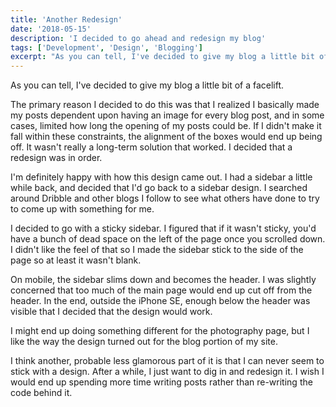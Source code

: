 ```yaml
---
title: 'Another Redesign'
date: '2018-05-15'
description: 'I decided to go ahead and redesign my blog'
tags: ['Development', 'Design', 'Blogging']
excerpt: "As you can tell, I've decided to give my blog a little bit of a facelift."
---
```


As you can tell, I've decided to give my blog a little bit of a facelift.

The primary reason I decided to do this was that I realized I basically made my posts dependent upon having an image for every blog post, and in some cases, limited how long the opening of my posts could be. If I didn't make it fall within these constraints, the alignment of the boxes would end up being off. It wasn't really a long-term solution that worked. I decided that a redesign was in order.

I'm definitely happy with how this design came out. I had a sidebar a little while back, and decided that I'd go back to a sidebar design. I searched around Dribble and other blogs I follow to see what others have done to try to come up with something for me.

I decided to go with a sticky sidebar. I figured that if it wasn't sticky, you'd have a bunch of dead space on the left of the page once you scrolled down. I didn't like the feel of that so I made the sidebar stick to the side of the page so at least it wasn't blank.

On mobile, the sidebar slims down and becomes the header. I was slightly concerned that too much of the main page would end up cut off from the header. In the end, outside the iPhone SE, enough below the header was visible that I decided that the design would work.

I might end up doing something different for the photography page, but I like the way the design turned out for the blog portion of my site.

I think another, probable less glamorous part of it is that I can never seem to stick with a design. After a while, I just want to dig in and redesign it. I wish I would end up spending more time writing posts rather than re-writing the code behind it.

